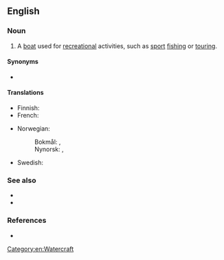 {{also|pleasurecraft}}
==English==
{{wikipedia}}

===Noun===
{{en-noun|pleasure craft}}

# A [[boat]] used for [[recreation]]al activities, such as [[sport]] [[fishing]] or [[tour]]ing.

====Synonyms====
* {{l|en|pleasure boat}}

====Translations====
{{trans-top|boat used for recreation}}
* Finnish: {{t|fi|huvialus}}
* French: {{t+|fr|bateau de plaisance|m}}
{{trans-mid}}
* Norwegian:
*: Bokmål: {{t|nb|fritidsbåt|m}}, {{t|nb|lystbåt|m}}
*: Nynorsk: {{t|nn|fritidsbåt|m}}, {{t|nn|lystbåt|m}}
* Swedish: {{t+|sv|fritidsbåt|c}}
{{trans-bottom}}

===See also===
* {{l|en|cabin cruiser}}
* {{l|en|watercraft}}

===References===
* {{R:OneLook}}

[[Category:en:Watercraft]]